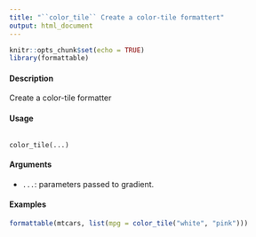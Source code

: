 ```yaml
---
title: "``color_tile`` Create a color-tile formattert"
output: html_document
---
```


```r
knitr::opts_chunk$set(echo = TRUE)
library(formattable)
```

#### Description
Create a color-tile formatter

#### Usage
<pre><code>
color_tile(...)
</code></pre>

#### Arguments
* ``...``: parameters passed to gradient.

#### Examples
```r
formattable(mtcars, list(mpg = color_tile("white", "pink")))
```